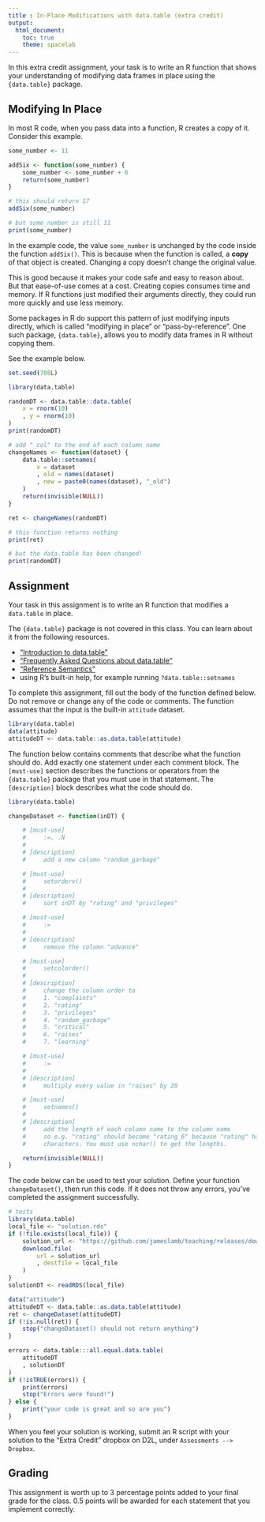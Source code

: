 ```yaml
---
title : In-Place Modifications with data.table (extra credit)
output:
  html_document:
    toc: true
    theme: spacelab
---
```


In this extra credit assignment, your task is to write an R function that shows your understanding of modifying data frames in place using the `{data.table}` package.

## Modifying In Place

In most R code, when you pass data into a function, R creates a copy of it.
Consider this example.

```r
some_number <- 11

addSix <- function(some_number) {
    some_number <- some_number + 6
    return(some_number)
}

# this should return 17
addSix(some_number)

# but some_number is still 11
print(some_number)
```

In the example code, the value `some_number` is unchanged by the code inside the function `addSix()`.
This is because when the function is called, a **copy** of that object is created.
Changing a copy doesn't change the original value.

This is good because it makes your code safe and easy to reason about.
But that ease-of-use comes at a cost.
Creating copies consumes time and memory.
If R functions just modified their arguments directly, they could run more quickly and use less memory.

Some packages in R do support this pattern of just modifying inputs directly, which is called "modifying in place" or "pass-by-reference".
One such package, `{data.table}`, allows you to modify data frames in R without copying them.

See the example below.

```r
set.seed(708L)
```

```r
library(data.table)

randomDT <- data.table::data.table(
    x = rnorm(10)
    , y = rnorm(10)
)
print(randomDT)

# add "_col" to the end of each column name
changeNames <- function(dataset) {
    data.table::setnames(
        x = dataset
        , old = names(dataset)
        , new = paste0(names(dataset), "_old")
    )
    return(invisible(NULL))
}

ret <- changeNames(randomDT)

# this function returns nothing
print(ret)

# but the data.table has been changed!
print(randomDT)
```

## Assignment

Your task in this assignment is to write an R function that modifies a `data.table` in place.

The `{data.table}` package is not covered in this class.
You can learn about it from the following resources.

* ["Introduction to data.table"](https://cran.r-project.org/web/packages/data.table/vignettes/datatable-intro.html)
* ["Frequently Asked Questions about data.table"](https://cran.r-project.org/web/packages/data.table/vignettes/datatable-faq.html)
* ["Reference Semantics"](https://cran.r-project.org/web/packages/data.table/vignettes/datatable-reference-semantics.html)
* using R's built-in help, for example running `?data.table::setnames`

To complete this assignment, fill out the body of the function defined below.
Do not remove or change any of the code or comments.
The function assumes that the input is the built-in `attitude` dataset.

```r
library(data.table)
data(attitude)
attitudeDT <- data.table::as.data.table(attitude)
```

The function below contains comments that describe what the function should do.
Add exactly one statement under each comment block.
The `[must-use]` section describes the functions or operators from the `{data.table}` package that you must use in that statement.
The `[description]` block describes what the code should do.

```r
library(data.table)

changeDataset <- function(inDT) {

    # [must-use]
    #     :=, .N
    #
    # [description]
    #     add a new column "random_garbage"

    # [must-use]
    #     setorderv()
    #
    # [description]
    #     sort inDT by "rating" and "privileges"

    # [must-use]
    #     :=
    #
    # [description]
    #     remove the column "advance"

    # [must-use]
    #     setcolorder()
    #
    # [description]
    #     change the column order to
    #     1. "complaints"
    #     2. "rating"
    #     3. "privileges"
    #     4. "random_garbage"
    #     5. "critical"
    #     6. "raises"
    #     7. "learning"

    # [must-use]
    #     :=
    #
    # [description]
    #     multiply every value in "raises" by 20

    # [must-use]
    #     setnames()
    #
    # [description]
    #     add the length of each column name to the column name
    #     so e.g. "rating" should become "rating_6" because "rating" has 6
    #     characters. You must use nchar() to get the lengths.

    return(invisible(NULL))
}
```

The code below can be used to test your solution.
Define your function `changeDataset()`, then run this code.
If it does not throw any errors, you've completed the assignment successfully.

```r
# tests
library(data.table)
local_file <- "solution.rds"
if (!file.exists(local_file)) {
    solution_url <- "https://github.com/jameslamb/teaching/releases/download/mu_rprog/extra-credit-solution.rds"
    download.file(
        url = solution_url
        , destfile = local_file
    )
}
solutionDT <- readRDS(local_file)

data("attitude")
attitudeDT <- data.table::as.data.table(attitude)
ret <- changeDataset(attitudeDT)
if (!is.null(ret)) {
    stop("changeDataset() should not return anything")
}

errors <- data.table:::all.equal.data.table(
    attitudeDT
    , solutionDT
)
if (!isTRUE(errors)) {
    print(errors)
    stop("Errors were found!")
} else {
    print("your code is great and so are you")
}
```

When you feel your solution is working, submit an R script with your solution to the "Extra Credit" dropbox on D2L, under `Assessments --> Dropbox`.

## Grading

This assignment is worth up to 3 percentage points added to your final grade for the class.
0.5 points will be awarded for each statement that you implement correctly.
